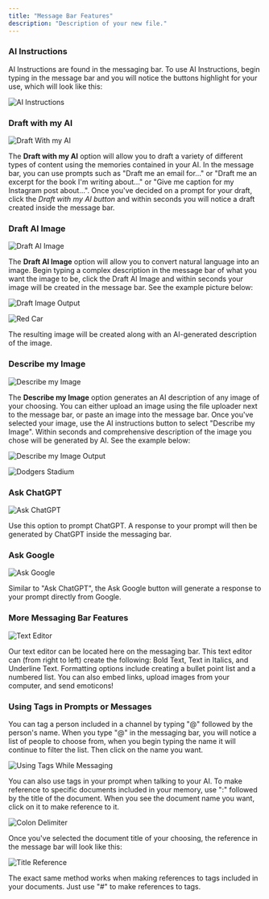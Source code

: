```yaml
---
title: "Message Bar Features"
description: "Description of your new file."
---
```


### AI Instructions

AI Instructions are found in the messaging bar. To use AI Instructions, begin typing in the message bar and you will notice the buttons highlight for your use, which will look like this:

<img
  className="block dark:hidden"
  src="/images/bar-1.png"
  alt="AI Instructions"
/>


### Draft with my AI

<img
  className="block dark:hidden"
  src="/images/bar-2.png"
  alt="Draft With my AI"
/>

The **Draft with my AI** option will allow you to draft a variety of different types of content using the memories contained in your AI. In the message bar, you can use prompts such as "Draft me an email for..." or "Draft me an excerpt for the book I'm writing about..." or "Give me caption for my Instagram post about...". Once you've decided on a prompt for your draft, click the *Draft with my AI button* and within seconds you will notice a draft created inside the message bar.


### Draft AI Image[](#draft-ai-image)

<img
  className="block dark:hidden"
  src="/images/bar-3.png"
  alt="Draft AI Image"
/>

The **Draft AI Image** option will allow you to convert natural language into an image. Begin typing a complex description in the message bar of what you want the image to be, click the Draft AI Image and within seconds your image will be created in the message bar. See the example picture below:

<img
  className="block dark:hidden"
  src="/images/bar-4.png"
  alt="Draft Image Output"
/>

<img
  className="block dark:hidden"
  src="/images/bar-5.png"
  alt="Red Car"
/>

The resulting image will be created along with an AI-generated description of the image.


### Describe my Image

<img
  className="block dark:hidden"
  src="/images/bar-6.png"
  alt="Describe my Image"
/>

The **Describe my Image** option generates an AI description of any image of your choosing. You can either upload an image using the file uploader next to the message bar, or paste an image into the message bar. Once you've selected your image, use the AI instructions button to select "Describe my Image". Within seconds and comprehensive description of the image you chose will be generated by AI. See the example below:

<img
  className="block dark:hidden"
  src="/images/bar-7.png"
  alt="Describe my Image Output"
/>

<img
  className="block dark:hidden"
  src="/images/bar-8.png"
  alt="Dodgers Stadium"
/>


### Ask ChatGPT[](#ask-chatgpt)

<img
  className="block dark:hidden"
  src="/images/bar-9.png"
  alt="Ask ChatGPT"
/>

Use this option to prompt ChatGPT. A response to your prompt will then be generated by ChatGPT inside the messaging bar.


### Ask Google[](#ask-google)

<img
  className="block dark:hidden"
  src="/images/bar-10.png"
  alt="Ask Google"
/>

Similar to "Ask ChatGPT", the Ask Google button will generate a response to your prompt directly from Google.


### More Messaging Bar Features[](#more-messaging-bar-features)

<img
  className="block dark:hidden"
  src="/images/bar-11.png"
  alt="Text Editor"
/>

Our text editor can be located here on the messaging bar. This text editor can (from right to left) create the following: Bold Text, Text in Italics, and Underline Text. Formatting options include creating a bullet point list and a numbered list. You can also embed links, upload images from your computer, and send emoticons!


### Using Tags in Prompts or Messages

You can tag a person included in a channel by typing "@" followed by the person's name. When you type "@" in the messaging bar, you will notice a list of people to choose from, when you begin typing the name it will continue to filter the list. Then click on the name you want.[](#using-tags-in-prompts-or-messages)

<img
  className="block dark:hidden"
  src="/images/bar-12.png"
  alt="Using Tags While Messaging"
/>

You can also use tags in your prompt when talking to your AI. To make reference to specific documents included in your memory, use ":" followed by the title of the document. When you see the document name you want, click on it to make reference to it.

<img
  className="block dark:hidden"
  src="/images/bar-13.png"
  alt="Colon Delimiter"
/>

Once you've selected the document title of your choosing, the reference in the message bar will look like this:

<img
  className="block dark:hidden"
  src="/images/bar-14.png"
  alt="Title Reference"
/>

The exact same method works when making references to tags included in your documents. Just use "#" to make references to tags.



###
